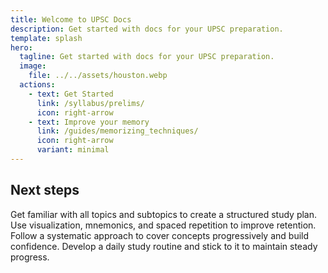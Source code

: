 ```yaml
---
title: Welcome to UPSC Docs
description: Get started with docs for your UPSC preparation.
template: splash
hero:
  tagline: Get started with docs for your UPSC preparation.
  image:
    file: ../../assets/houston.webp
  actions:
    - text: Get Started
      link: /syllabus/prelims/
      icon: right-arrow
    - text: Improve your memory
      link: /guides/memorizing_techniques/
      icon: right-arrow
      variant: minimal
---
```



## Next steps

<CardGrid>
  <Card title="Understand the Syllabus" icon="pencil">
    Get familiar with all topics and subtopics to create a structured study plan.
  </Card>
  <Card title="Practice the memorizing techniques" icon="open-book">
    Use visualization, mnemonics, and spaced repetition to improve retention.
  </Card>
  <Card title="Go Step by Step" icon="approve-check-circle">
    Follow a systematic approach to cover concepts progressively and build confidence.
  </Card>
  <Card title="Keep consistency" icon="add-document">
    Develop a daily study routine and stick to it to maintain steady progress.
  </Card>
</CardGrid>

